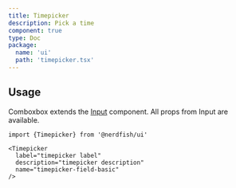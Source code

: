 ```yaml
---
title: Timepicker
description: Pick a time
component: true
type: Doc
package:
  name: 'ui'
  path: 'timepicker.tsx'
---
```


<ComponentExample src="/components/examples/timepicker/demo.tsx">
  <TimepickerDemo />
</ComponentExample>

## Usage

Comboxbox extends the [Input](/input) component. All props from Input are
available.

```tsx
import {Timepicker} from '@nerdfish/ui'
```

```tsx
<Timepicker
  label="timepicker label"
  description="timepicker description"
  name="timepicker-field-basic"
/>
```
